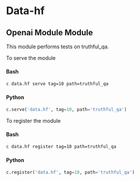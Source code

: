 # Data-hf

## Openai Module Module

This module performs tests on truthful_qa.

To serve the module

#### Bash

```bash
c data.hf serve tag=10 path=truthful_qa
```

#### Python

```python
c.serve('data.hf', tag=10, path='truthful_qa')
```

To register the module

#### Bash

```bash
c data.hf register tag=10 path=truthful_qa
```

#### Python

```python
c.register('data.hf', tag=10, path='truthful_qa')
```
